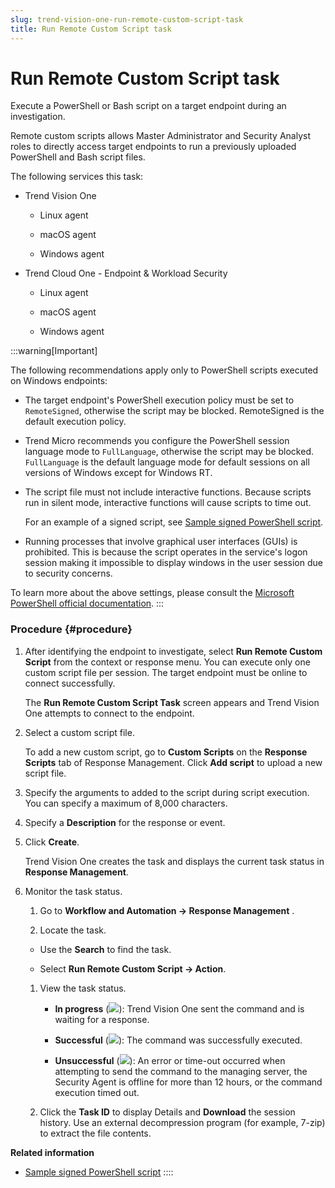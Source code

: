 ```yaml
---
slug: trend-vision-one-run-remote-custom-script-task
title: Run Remote Custom Script task
---
```

# Run Remote Custom Script task

Execute a PowerShell or Bash script on a target endpoint during an investigation.

Remote custom scripts allows Master Administrator and Security Analyst roles to directly access target endpoints to run a previously uploaded PowerShell and Bash script files.

The following services this task:

- Trend Vision One

  - Linux agent

  - macOS agent

  - Windows agent

- Trend Cloud One - Endpoint & Workload Security

  - Linux agent

  - macOS agent

  - Windows agent

:::warning[Important]

The following recommendations apply only to PowerShell scripts executed on Windows endpoints:

- The target endpoint's PowerShell execution policy must be set to `RemoteSigned`, otherwise the script may be blocked. RemoteSigned is the default execution policy.

- Trend Micro recommends you configure the PowerShell session language mode to `FullLanguage`, otherwise the script may be blocked. `FullLanguage` is the default language mode for default sessions on all versions of Windows except for Windows RT.

- The script file must not include interactive functions. Because scripts run in silent mode, interactive functions will cause scripts to time out.

  For an example of a signed script, see [Sample signed PowerShell script](sample-signed-powershell-script.mdx).

- Running processes that involve graphical user interfaces (GUIs) is prohibited. This is because the script operates in the service's logon session making it impossible to display windows in the user session due to security concerns.

To learn more about the above settings, please consult the [Microsoft PowerShell official documentation](https://learn.microsoft.com/en-us/powershell/).
:::

### Procedure {#procedure}

1.  After identifying the endpoint to investigate, select **Run Remote Custom Script** from the context or response menu. You can execute only one custom script file per session. The target endpoint must be online to connect successfully.

    The **Run Remote Custom Script Task** screen appears and Trend Vision One attempts to connect to the endpoint.

2.  Select a custom script file.

    To add a new custom script, go to **Custom Scripts** on the **Response Scripts** tab of Response Management. Click **Add script** to upload a new script file.

3.  Specify the arguments to added to the script during script execution. You can specify a maximum of 8,000 characters.

4.  Specify a **Description** for the response or event.

5.  Click **Create**.

    Trend Vision One creates the task and displays the current task status in **Response Management**.

6.  Monitor the task status.

    1.  Go to **Workflow and Automation → Response Management** .

    2.  Locate the task.

    - Use the **Search** to find the task.

    - Select **Run Remote Custom Script → Action**.

    1.  View the task status.

        - **In progress** (![](/images/in_progress=GUID-A55897DB-3DEA-4F5C-B7F9-70B3D7FB9EDE=1=en-us=Low.webp)): Trend Vision One sent the command and is waiting for a response.

        - **Successful** (![](/images/successful=GUID-1E31AD86-DE2E-48B5-85F7-7C78A3E8BB11=1=en-us=Low.webp)): The command was successfully executed.

        - **Unsuccessful** (![](/images/error=5cc21722-7ceb-480c-b9c2-a47d420cf1cc.webp)): An error or time-out occurred when attempting to send the command to the managing server, the Security Agent is offline for more than 12 hours, or the command execution timed out.

    2.  Click the **Task ID** to display Details and **Download** the session history. Use an external decompression program (for example, 7-zip) to extract the file contents.

**Related information**

- [Sample signed PowerShell script](sample-signed-powershell-script.md "Refer to the following sample signed PowerShell script for the Run Remote Custom Script response action.")
::::
